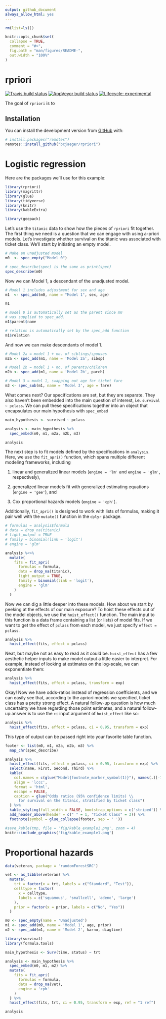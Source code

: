 ```yaml
---
output: github_document
always_allow_html: yes
---
```


<!-- README.md is generated from README.Rmd. Please edit that file -->

```r

rm(list=ls())

knitr::opts_chunk$set(
  collapse = TRUE,
  comment = "#>",
  fig.path = "man/figures/README-",
  out.width = "100%"
)
```

# rpriori

<!-- badges: start -->
[![Travis build status](https://travis-ci.org/njtierney/rpriori.svg?branch=master)](https://travis-ci.org/njtierney/rpriori)
[![AppVeyor build status](https://ci.appveyor.com/api/projects/status/github/njtierney/rpriori?branch=master&svg=true)](https://ci.appveyor.com/project/njtierney/rpriori)
[![Lifecycle: experimental](https://img.shields.io/badge/lifecycle-experimental-orange.svg)](https://www.tidyverse.org/lifecycle/#experimental)
<!-- badges: end -->

The goal of `rpriori` is to 

## Installation

You can install the development version from [GitHub](https://github.com/) with:

``` r
# install.packages("remotes")
remotes::install_github("bcjaeger/rpriori")
```
# Logistic regression 

Here are the packages we'll use for this example:

```r

library(rpriori)
library(magrittr)
library(glue)
library(tidyverse)
library(knitr)
library(kableExtra)

library(geepack)

```


Let's use the `titanic` data to show how the pieces of `rpriori` fit together. The first thing we need is a question that we can engage with using a-priori models. Let's investigate whether survival on the titanic was associated with ticket class. We'll start by initiating an empty model.

```r

# Make an unadjusted model
m0  <- spec_empty("Model 0")

# spec_describe(spec) is the same as print(spec)
spec_describe(m0)

```

Now we can Model 1, a descendant of the unadjusted model.

```r

# Model 1 includes adjustment for sex and age
m1  <- spec_add(m0, name = "Model 1", sex, age)

m1

# model 0 is automatically set as the parent since m0
# was supplied to spec_add.
m1$parent$name

# relation is automatically set by the spec_add function
m1$relation

```

And now we can make descendants of model 1.

```r

# Model 2a = model 1 + no. of siblings/spouses
m2a <- spec_add(m1, name = 'Model 2a', sibsp)

# Model 2b = model 1 + no. of parents/children
m2b <- spec_add(m1, name = 'Model 2b', parch)

# Model 3 = model 1, swapping out age for ticket fare
m3 <- spec_sub(m1, name = 'Model 3', age = fare)

```

What comes next? Our specifications are set, but they are separate. They also haven't been embedded into the main question of interest, i.e. `survival ~ pclass`. We can pull these specifications together into an object that encapsulates our main hypothesis with `spec_embed` 

```r

main_hypothesis <- survived ~ pclass

analysis <- main_hypothesis %>% 
  spec_embed(m0, m1, m2a, m2b, m3)

analysis

```

The next step is to fit models defined by the specifications in `analysis`. Here, we use the `fit_apri()` function, which spans multiple different modeling frameworks, including 

1. linear and generalized linear models (`engine = 'lm'` and `engine = 'glm'`, respectively), 

2. generalized linear models fit with generalized estimating equations (`engine = 'gee'`), and 

3. Cox proportional hazards models (`engine = 'cph'`). 

Additionally, `fit_apri()` is designed to work with lists of formulas, making it pair well with the `mutate()` function in the `dplyr` package.

```r


# formulas = analysis$formula
# data = drop_na(titanic)
# light_output = TRUE
# family = binomial(link = 'logit')
# engine = 'glm'

analysis %<>%
  mutate(
    fits = fit_apri(
      formulas = formula,
      data = drop_na(titanic),
      light_output = TRUE,
      family = binomial(link = 'logit'),
      engine = 'glm'
    )
  )


```

Now we can dig a little deeper into these models. How about we start by peeking at the effects of our main exposure? To hoist these effects out of the model objects, we use the `hoist_effect()` function. The main input to this function is a data frame containing a list (or lists) of model fits. If we want to get the effect of `pclass` from each model, we just specify `effect = pclass`. 

```r

analysis %>% 
  hoist_effect(fits, effect = pclass)

```

Neat, but maybe not as easy to read as it could be. `hoist_effect` has a few aesthetic helper inputs to make model output a little easier to interpret. For example, instead of looking at estimates on the log-scale, we can exponentiate them:

```r

analysis %>% 
  hoist_effect(fits, effect = pclass, transform = exp)

```

Okay! Now we have odds-ratios instead of regression coefficients, and we can easily see that, according to the apriori models we specified, ticket class has a pretty strong effect. A natural follow-up question is how much uncertainty we have regarding those point estimates, and a natural follow-up answer is to use the `ci` input argument of `hoist_effect` like so:

```r

analysis %>% 
  hoist_effect(fits, effect = pclass, ci = 0.95, transform = exp)


```

This type of output can be passed right into your favorite table function.

```r

footer <- list(m0, m1, m2a, m2b, m3) %>% 
  map_chr(spec_describe)

analysis %>% 
  hoist_effect(fits, effect = pclass, ci = 0.95, transform = exp) %>% 
  select(name, First, Second, Third) %>% 
  kable(
    col.names = c(glue("Model{footnote_marker_symbol(1)}"), names(.)[-1]), 
    align = 'lccc', 
    format = 'html',
    escape = FALSE,
    caption = glue("Odds ratios (95% confidence limits) \\
      for survival on the titanic, stratified by ticket class")
  ) %>% 
  kable_styling(full_width = FALSE, bootstrap_options = c('striped')) %>% 
  add_header_above(header = c(" " = 1, "Ticket Class" = 3)) %>% 
  footnote(symbol = glue_collapse(footer, sep = ' '))

```


```r

#save_kable(tmp, file = 'fig/kable_example1.png', zoom = 4)
knitr::include_graphics('fig/kable_example1.png')

```

# Proportional hazards

```r

data(veteran, package = 'randomForestSRC')

vet <- as_tibble(veteran) %>%
  mutate(
    trt = factor(x = trt, labels = c("Standard", "Test")),
    celltype = factor(
      x = celltype,
      labels = c('squamous', 'smallcell', 'adeno', 'large')
    ),
    prior = factor(x = prior, labels = c("No", "Yes"))
  )

m0 <- spec_empty(name = 'Unadjusted')
m1 <- spec_add(m0, name = 'Model 1', age, prior)
m2 <- spec_add(m1, name = 'Model 2', karno, diagtime)

library(survival)
library(formula.tools)

main_hypothesis <- Surv(time, status) ~ trt

analysis <- main_hypothesis %>% 
  spec_embed(m0, m1, m2) %>% 
  mutate(
    fits = fit_apri(
      formulas = formula,
      data = drop_na(vet),
      engine = 'cph'
    )
  ) %>% 
  hoist_effect(fits, trt, ci = 0.95, transform = exp, ref = "1 ref")

analysis

```

